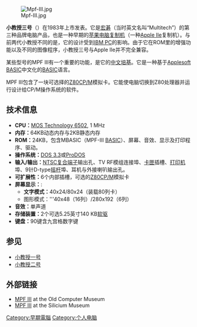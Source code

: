 [[File:Mpf-III.jpg|thumb]]

'''小教授三号'''（{{lang-en|MPF III}}）在1983年上市发表。它是[[宏碁|宏碁]]（当时英文名叫“Multitech”）的第三种品牌电脑产品，也是一种早期的[[苹果电脑|苹果电脑]][[Apple_II复制机列表|复制机]]（一种[[Apple_IIe|Apple IIe]]复制机）。与前两代小教授不同的是，它的设计受到[[IBM_PC|IBM PC]]的影响。由于它在ROM里的增强功能以及不同的图像程序，小教授三号与Apple IIe并不完全兼容。

某些型号的MPF III有一个重要的功能，是它的[[中文培基|中文培基]]。它是一种基于[[Applesoft_BASIC|Applesoft BASIC]]中文化的[[BASIC|BASIC]]语言。

MPF III包含了一块可选择的[[Z80|Z80]][[CP/M|CP/M]]模拟卡。它能使电脑切换到Z80处理器并运行设计给CP/M操作系统的软件。

==技术信息==
* '''CPU：'''[[MOS_Technology_6502|MOS Technology 6502]], 1 MHz
* '''内存：'''64KB动态内存与2KB静态内存
* '''ROM：'''24KB，包含MBASIC（MPF-III [[BASIC|BASIC]]）、屏幕、音效、显示及打印程序、驱动。
* '''操作系统：'''[[Apple_DOS|DOS 3.3]]或[[ProDOS|ProDOS]]
* '''输入/输出：'''[[NTSC|NTSC]][[复合端子|复合端子]]输出孔、TV RF模组连接埠、[[卡匣|卡匣]]插槽、[[打印机|打印机]]埠、9针D-type[[摇杆|摇杆]]埠、耳机与外接喇叭输出孔。
* '''可扩展性：'''6个内部插槽，可选的[[Z80|Z80]][[CP/M|CP/M]]模拟卡
* '''屏幕显示：''':
** '''文字模式：'''40x24/80x24（装载80列卡）
** 图形模式：'''40x48（16列）/280x192（6列）
* '''音效：'''单声道
* '''存储装置：'''2个可选5.25英寸140 KB[[软驱|软驱]]
* '''键盘：'''90键含九宫格数字键

==参见==
* [[小教授一号|小教授一号]]
* [[小教授二号|小教授二号]]

==外部链接==
* [https://web.archive.org/web/20101121052600/http://www.old-computers.com/museum/computer.asp?st=1&c=289 MPF III] at the Old Computer Museum
* [https://web.archive.org/web/20061231233016/http://www.silicium.org/apple/clones/mpf3.htm MPF III] at the Silicium Museum {{fr icon}}

[[Category:早期電腦|Category:早期電腦]]
[[Category:个人电脑|Category:个人电脑]]